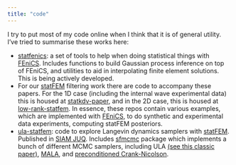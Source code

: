 ```yaml
---
title: "code"
---
```


I try to put most of my code online when I think that it is of general utility. I've tried to summarise these works here:

* [statfenics](https://github.com/connor-duffin/statfenics): a set of tools to help when doing statistical things with [FEniCS](https://fenicsproject.org/). Includes functions to build Gaussian process inference on top of FEniCS, and utilities to aid in interpolating finite element solutions. This is being actively developed.
* For our [statFEM](https://doi.org/10.1073/pnas.2015006118) filtering work there are code to accompany these papers. For the 1D case (including the internal wave experimental data) this is housed at [statkdv-paper](https://github.com/connor-duffin/statkdv-paper), and in the 2D case, this is housed at [low-rank-statfem](https://github.com/connor-duffin/low-rank-statfem). In essence, these repos contain various examples, which are implemented with [FEniCS](https://fenicsproject.org/), to do synthetic and experimental data experiments, computing statFEM posteriors.
* [ula-statfem](https://github.com/connor-duffin/ula-statfem): code to explore Langevin dynamics samplers with [statFEM](https://doi.org/10.1073/pnas.2015006118). Published in [SIAM JUQ](https://doi.org/10.1137/21M1463094). Includes [sfmcmc](https://github.com/connor-duffin/ula-statfem/tree/main/sfmcmc) package which implements a bunch of different MCMC samplers, including ULA [(see this classic paper)](https://doi.org/10.3150/18-BEJ1073), [MALA](https://en.wikipedia.org/wiki/Metropolis-adjusted_Langevin_algorithm), and [preconditioned Crank-Nicolson](https://en.wikipedia.org/wiki/Preconditioned_Crank%E2%80%93Nicolson_algorithm).
